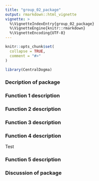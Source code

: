 ```yaml
---
title: "group_02_package"
output: rmarkdown::html_vignette
vignette: >
  %\VignetteIndexEntry{group_02_package}
  %\VignetteEngine{knitr::rmarkdown}
  %\VignetteEncoding{UTF-8}
---
```

```r
knitr::opts_chunk$set(
  collapse = TRUE,
  comment = "#>"
)
```

```r
library(CentralDogma)
```

### Decription of package 

### Function 1 description

### Function 2 description

### Function 3 description

### Function 4 description

Test

### Function 5 description

### Discussion of package 

